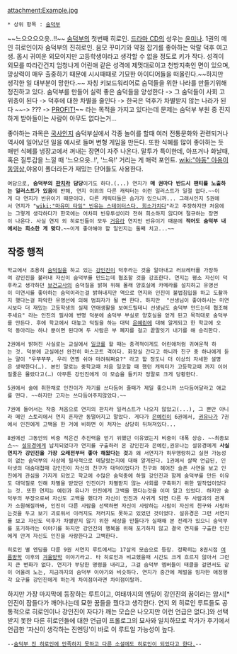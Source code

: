 attachment:Example.jpg
 * 상위 항목 : [[숨덕부]]

~~느으으으으읏..!!~~
[[숨덕부]]의 첫번째 히로인. [[드라마 CD]]의 성우는 [[윤미나]]. 1권의 메인 히로인이자 숨덕부의 진히로인. 음모 꾸미기와 약점 잡기를 좋아하는 악랄 덕후 여고생. 몹시 귀여운 외모이지만 고등학생이라고 생각할 수 없을 정도로 키가 작다. 성격이 외모를 따라간건지 엄청나게 어린애 같은 성격에 제멋대로이고 천방지축인 면이 있으며, 망상력이 매우 출중하기 때문에 시시때때로 기묘한 아이디어들을 떠올린다.~~하지만 생각한 일 대부분이 망한다.~~ 자칭 키보드워리어로 숨덕들을 위한 나라를 만들기위해 정진하고 있다. 숨덕부를 만들어 실력 좋은 숨덕들을 양성한다 -> 그 숨덕들이 사회 고위층이 된다 -> 덕후에 대한 차별을 줄인다 -> 한국은 덕후가 차별받지 않는 나라가 된다 ~~-> ??? -> [[PROFIT!]]~~ 라는 목적을 가지고 있다는데 문제는 숨덕부 부원 중 진지하게 받아들이는 사람이 아무도 없다는거... 

좋아하는 과목은 [[국사]]인지 숨덕부실에서 각종 놀이를 할때 여러 전통문화와 관련되거나 역사에 일어났던 일을 예시로 들며 변형 게임을 만든다. 또한 식혜를 많이 좋아하는 듯 매번 식혜를 냉장고에서 꺼내는 장면이 자주 나온다. 
말투가 특이한데, 아프거나 화날때, 혹은 질투감을 느낄 때 '느으으읏..!', '느윽!' 거리는 게 매력 포인트. [[wiki:"야동" 야옹이 동영상]],야옹이 폴더라든가 재밌는 단어들도 사용한다. 

 여담으로, '''숨덕부의 [[판치라]] 담당'''이기도 하다.(...) 연지가 '''매 권마다 반드시 팬티를 노출하는 일러스트가 있음'''에 반해, 연지 이외의 다른 캐릭터는 이런 일러스트가 일절 없다.~~이게 다 연지가 빈유이기 때문이다. 다른 캐릭터들은 슴가가 있으니까... 그래서인지 5권에서 연지가 "[[wiki:"마유미 타임" 빈유는 스테이터스다. 희소가치다]]"라고 주장하지만 처음에는 그렇게 생각하다가 한국에는 어차피 빈유투성이라 전혀 희소하지 않다며 절규하는 장면이 나온다. 사실 연지 외 히로인들이 모두 [[거유]]라 연지만 빈유이기 때문에 '''적어도 숨덕부 내에서는 희소한 게 맞다.'''~~이게 좋아해야 할 일인지는 둘째 치고...~~

== 작중 행적 ==
 학교에서 조용히 [[숨덕]]질을 하고 있는 [[강인진]]이 덕후라는 것을 알아내고 러브레터를 가장하여 강인진을 불러내 자신이 숨덕부를 만드는데 협조할 것을 강조한다. 연지는 평소 자신이 덕후라고 생각하던 [[유영선|보건교사]]의 숨덕질을 밝혀 위해 몰래 양호실에 카메라를 설치하고 유영선이 미연시를 좋아하는 숨덕이라는걸 밝혀내지만 역으로 연지와 인진이 불법침입을 하고 도촬까지 했다는걸 파악한 유영선에 의해 범죄자가 될 뻔 한다. 하지만  "선생님이 좋아하시는 미연시보다 더 재밌는 고등학생의 실제 연애생활을 보여드릴테니 선생님도 숨덕부 만드는데 협조해주세요" 라는 인진의 필사에 변명 덕분에 숨덕부 부실로 양호실을 얻게 된고 목적대로 숨덕부를 만든다. 후에 학교에서 대놓고 덕질을 하는 대덕 [[은예린]]에 대해 알게되고 한 학교에 오덕 동아리는 하나 뿐이면 된다며 두 사람은 부 폐지를 걸고 끝말잇기 내기를 해 승리한다. 

 2권에서 밝혀진 사실로는 교실에서 [[일코]]를 할 때는 충격적이게도 어린애처럼 귀여운척 하는 것. 덕분에 교실에선 완전히 마스코트 격이다. 화장실 간다고 하니까 친구 중 하나에게 듣는 말이 "우쭈쭈쭈, 우리 연찡 쉬야 마려워쪄요?" 라고 할 정도니 더 이상의 자세한 설명은 생략한다(…). 본인 말로는 중학교때 처음 일코할 때 했던 캐릭터가 고등학교때 까지 이어질줄은 몰랐다고(…) 아무튼 강인진에게 이 모습을 들키자 정말로 크게 당황한다.

 5권에서 술에 취한채로 인진이가 자기를 쓰다듬어 줄때가 제일 좋으니까 쓰다듬어달라고 애교를 떤다. ~~하지만 고자는 쓰다듬어주지않았다.~~

 7권에 들어서는 작중 처음으로 연지의 판치라 일러스트가 나오지 않았고(...), 그 뿐만 아니라 메인 스토리에서 연지 혼자만 동떨어지고 말았다. 게다가 [[은예린]]이 6권에서, [[권유나]]가 7권에서 인진에게 고백을 한 거에 비하면 이 처자는 상당히 뒤쳐져있다... 

 8권에선 그동안의 비중 적은건 추진력을 얻기 위했던 이유였는지 비중이 대폭 상승. ~~최종보스~~ [[설유경]]에게 납치되었다가 연지를 구출하러 온 강인진과 은예린,권유나는 설유경에게 '''사실 연지가 강인진을 가장 오래전부터 좋아 해왔다는 것'''과 왜 서연지가 허무맹랑하고 실현 가능성이 없는 숨덕부의 사상에 필사적으로 메달렸는지에 대해 알게된다. 1권에서 살짝 언급된, 인터넷의 대숨대첩때 강인진이 자신의 친구가 대덕이었다가 친구와 헤어진 슬픈 사연을 보고 인진에게 관심을 가지게 되었고 학교에 수많은 숨덕중에 하필 강인진과 함께 숨덕부를 만든 이유도 대덕질로 인해 차별을 받았던 인진이가 차별받지 않는 사회를 구축하기 위한 밑작업이었다는 것. 또한 연지는 예린과 유나가 인진에게 고백을 했다는것을 이미 알고 있었다. 하지만 숨덕부의 부장으로써 자신도 고백을 했다가 자신이 인진과 사귀게 되면 다른 두 사람과의 관계가 소원해질까봐, 인진이 다른 사람을 선택하면 자신이 사랑하는 사람이 자신의 친구와 사랑하는것을 두고 보기 괴로워서 이러지도 저러지도 못하고 있었던 것이었다. 설유경은 그런 서연지를 보고 자신도 덕후가 차별받지 않기 위한 세상을 만들다가 실패해 본 전례가 있으니 숨덕부를 포기하라는 이야기를 하지만 강인진의 행복을 위해 포기하지 않고 결국 연지를 구출한 인진에게 안겨 자신도 인진을 사랑한다고 고백한다.

 히로인 별 엔딩을 다룬 9권 서연지 루트에서는 17살의 모습으로 등장. 정확히는 8권시점 [[여름방학]] 이후의 [[겨울방학]] 이야기라고. 타 히로인과 비교했을때 시간도 크게 흐르지 않아서 그런지 큰 변화가 없다. 연지가 부당한 명령을 내리고, 그걸 숨덕부 멤버들이 태클을 걸면서도 같이 어울려 노는, 지금까지의 숨덕부 이야기와 비슷하다. 연지가 중간에 체벌을 빙자한 애정행각 요구를 강인진에게 하는게 차이점이라면 차이점이랄까.

하지만 가장 마지막에 등장하는 루트이고, 여태까지의 엔딩이 강인진의 꿈이라는 암시[* 인진이 잠들다가 깨어나는데 묘한 꿈들을 꿨다고 생각한다. 연지 외 히로인 루트들도 공통적으로 히로인이나 강인진이 자다가 깨는 모습은 나오지만 이런 언급은 없다.]와 선택받지 못한 다른 히로인들에 대한 언급이 프롤로그의 묘사와 일치하므로 작가가 후기에서 언급한 '자신이 생각하는 진엔딩'이 바로 이 루트일 가능성이 높다.

 --[http://image.aladin.co.kr/product/1922/79/cover/8967300670_1.jpg 숨덕부 진 히로인에 만족하지 못하고 다른 소설에도 히로인이 되었다고 한다.]--
